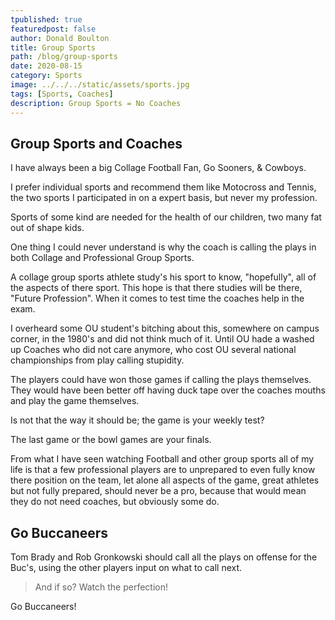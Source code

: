 ```yaml
---
tpublished: true
featuredpost: false
author: Donald Boulton
title: Group Sports
path: /blog/group-sports
date: 2020-08-15
category: Sports
image: ../../../static/assets/sports.jpg
tags: [Sports, Coaches]
description: Group Sports = No Coaches
---
```


## Group Sports and Coaches

I have always been a big Collage Football Fan, Go Sooners, & Cowboys.

I prefer individual sports and recommend them like Motocross and Tennis, the two sports I participated in on a expert basis, but never my profession.

Sports of some kind are needed for the health of our children, two many fat out of shape kids.

One thing I could never understand is why the coach is calling the plays in both Collage and Professional Group Sports.

A collage group sports athlete study's his sport to know, "hopefully", all of the aspects of there sport. This hope is that there studies will be there, "Future Profession". When it comes to test time the coaches help in the exam.

I overheard some OU student's bitching about this, somewhere on campus corner, in the 1980's and did not think much of it. Until OU hade a washed up Coaches who did not care anymore, who cost OU several national championships from play calling stupidity.

The players could have won those games if calling the plays themselves. They would have been better off having duck tape over the coaches mouths and play the game themselves.

Is not that the way it should be; the game is your weekly test?

The last game or the bowl games are your finals.

From what I have seen watching Football and other group sports all of my life is that a few professional players are to unprepared to even fully know there position on the team, let alone all aspects of the game, great athletes but not fully prepared, should never be a pro, because that would mean they do not need coaches, but obviously some do.

## Go Buccaneers

Tom Brady and Rob Gronkowski should call all the plays on offense for the Buc's, using the other players input on what to call next.

> And if so? Watch the perfection!

Go Buccaneers!
